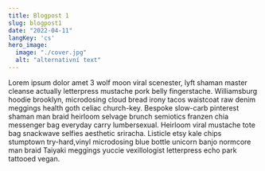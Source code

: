```yaml
---
title: Blogpost 1
slug: blogpost1
date: "2022-04-11"
langKey: 'cs'
hero_image:
  image: "./cover.jpg"
  alt: "alternativní text"
---
```


Lorem ipsum dolor amet 3 wolf moon viral scenester, lyft shaman master cleanse actually letterpress mustache pork belly fingerstache. Williamsburg hoodie brooklyn, microdosing cloud bread irony tacos waistcoat raw denim meggings health goth celiac church-key. Bespoke slow-carb pinterest shaman man braid heirloom selvage brunch semiotics franzen chia messenger bag everyday carry lumbersexual. Heirloom viral mustache tote bag snackwave selfies aesthetic sriracha. Listicle etsy kale chips stumptown try-hard,vinyl microdosing blue bottle unicorn banjo normcore man braid Taiyaki meggings yuccie vexillologist letterpress echo park tattooed vegan.
